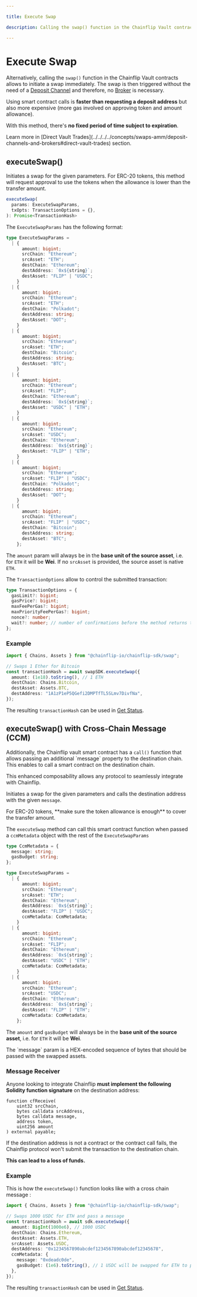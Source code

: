 ```yaml
---

title: Execute Swap

description: Calling the swap() function in the Chainflip Vault contracts allows to initiate a swap immediately.

---
```



# Execute Swap

Alternatively, calling the `swap()` function in the Chainflip Vault contracts allows to initiate a swap immediately. The swap is then triggered without the need of a [Deposit Channel](request-deposit-address.md) and therefore, no [Broker](../../running-a-broker/#how-brokers-work) is necessary.

Using smart contract calls is **faster than requesting a deposit address** but also more expensive (more gas involved on approving token and amount allowance).

With this method, there's **no fixed period of time subject to expiration**.

<Callout type="info">
  Learn more in [Direct Vault
  Trades](../../../../concepts/swaps-amm/deposit-channels-and-brokers#direct-vault-trades)
  section.
</Callout>

## executeSwap()

Initiates a swap for the given parameters. For ERC-20 tokens, this method will request approval to use the tokens when the allowance is lower than the transfer amount.

```typescript copy
executeSwap(
  params: ExecuteSwapParams,
  txOpts: TransactionOptions = {},
): Promise<TransactionHash>
```

The `ExecuteSwapParams` has the following format:

```typescript copy
type ExecuteSwapParams =
  | {
      amount: bigint;
      srcChain: "Ethereum";
      srcAsset: "ETH";
      destChain: "Ethereum";
      destAddress: `0x${string}`;
      destAsset: "FLIP" | "USDC";
    }
  | {
      amount: bigint;
      srcChain: "Ethereum";
      srcAsset: "ETH";
      destChain: "Polkadot";
      destAddress: string;
      destAsset: "DOT";
    }
  | {
      amount: bigint;
      srcChain: "Ethereum";
      srcAsset: "ETH";
      destChain: "Bitcoin";
      destAddress: string;
      destAsset: "BTC";
    }
  | {
      amount: bigint;
      srcChain: "Ethereum";
      srcAsset: "FLIP";
      destChain: "Ethereum";
      destAddress: `0x${string}`;
      destAsset: "USDC" | "ETH";
    }
  | {
      amount: bigint;
      srcChain: "Ethereum";
      srcAsset: "USDC";
      destChain: "Ethereum";
      destAddress: `0x${string}`;
      destAsset: "FLIP" | "ETH";
    }
  | {
      amount: bigint;
      srcChain: "Ethereum";
      srcAsset: "FLIP" | "USDC";
      destChain: "Polkadot";
      destAddress: string;
      destAsset: "DOT";
    }
  | {
      amount: bigint;
      srcChain: "Ethereum";
      srcAsset: "FLIP" | "USDC";
      destChain: "Bitcoin";
      destAddress: string;
      destAsset: "BTC";
    };
```

The `amount` param will always be in the **base unit of the source asset**, i.e. for `ETH` it will be **Wei**. If no `srcAsset` is provided, the source asset is native `ETH`.

The `TransactionOptions` allow to control the submitted transaction:

```typescript copy
type TransactionOptions = {
  gasLimit?: bigint;
  gasPrice?: bigint;
  maxFeePerGas?: bigint;
  maxPriorityFeePerGas?: bigint;
  nonce?: number;
  wait?: number; // number of confirmations before the method returns the transaction hash
};
```

### Example

```typescript copy
import { Chains, Assets } from "@chainflip-io/chainflip-sdk/swap";

// Swaps 1 Ether for Bitcoin
const transactionHash = await swapSDK.executeSwap({
  amount: (1e18).toString(), // 1 ETH
  destChain: Chains.Bitcoin,
  destAsset: Assets.BTC,
  destAddress: "1A1zP1eP5QGefi2DMPTfTL5SLmv7DivfNa",
});
```

The resulting `transactionHash` can be used in [Get Status](../get-status.md).

## executeSwap() with Cross-Chain Message (CCM)

Additionally, the Chainflip vault smart contract has a `call()` function that allows passing an additional \`message\` property to the destination chain. This enables to call a smart contract on the destination chain.

<Callout type="info">
  This enhanced composability allows any protocol to seamlessly integrate with
  Chainflip.
</Callout>

Initiates a swap for the given parameters and calls the destination address with the given `message`.

<Callout type="warning">
  For ERC-20 tokens, **make sure the token allowance is enough** to cover the
  transfer amount.
</Callout>

The `executeSwap` method can call this smart contract function when passed a `ccmMetadata` object with the rest of the `ExecuteSwapParams`

```typescript copy
type CcmMetadata = {
  message: string;
  gasBudget: string;
};

type ExecuteSwapParams =
  | {
      amount: bigint;
      srcChain: "Ethereum";
      srcAsset: "ETH";
      destChain: "Ethereum";
      destAddress: `0x${string}`;
      destAsset: "FLIP" | "USDC";
      ccmMetadata: CcmMetadata;
    }
  | {
      amount: bigint;
      srcChain: "Ethereum";
      srcAsset: "FLIP";
      destChain: "Ethereum";
      destAddress: `0x${string}`;
      destAsset: "USDC" | "ETH";
      ccmMetadata: CcmMetadata;
    }
  | {
      amount: bigint;
      srcChain: "Ethereum";
      srcAsset: "USDC";
      destChain: "Ethereum";
      destAddress: `0x${string}`;
      destAsset: "FLIP" | "ETH";
      ccmMetadata: CcmMetadata;
    };
```

The `amount` and `gasBudget` will always be in the **base unit of the source asset**, i.e. for `ETH` it will be **Wei**.

<Callout type="warning">
  The `message` param is a HEX-encoded sequence of bytes that should be passed
  with the swapped assets.
</Callout>

### Message Receiver

Anyone looking to integrate Chainflip **must implement the following Solidity function signature** on the destination address:

```solidity
function cfReceive(
    uint32 srcChain,
    bytes calldata srcAddress,
    bytes calldata message,
    address token,
    uint256 amount
) external payable;
```

<Callout type="warning">
If the destination address is not a contract or the contract call fails, the Chainflip protocol won't submit the transaction to the destination chain.

**This can lead to a loss of funds.**

</Callout>

### Example

This is how the `executeSwap()` function looks like with a cross chain message :

```typescript copy
import { Chains, Assets } from "@chainflip-io/chainflip-sdk/swap";

// Swaps 1000 USDC for ETH and pass a message
const transactionHash = await sdk.executeSwap({
  amount: BigInt(1000e6), // 1000 USDC
  destChain: Chains.Ethereum,
  destAsset: Assets.ETH,
  srcAsset: Assets.USDC,
  destAddress: "0x1234567890abcdef1234567890abcdef12345678",
  ccmMetadata: {
    message: "0xdeadc0de",
    gasBudget: (1e6).toString(), // 1 USDC will be swapped for ETH to pay for gas
  },
});
```

The resulting `transactionHash` can be used in [Get Status](../get-status.md).
